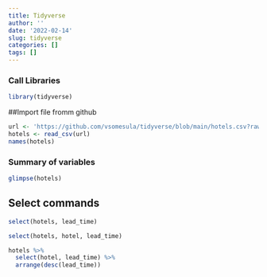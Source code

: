 ```yaml
---
title: Tidyverse
author: ''
date: '2022-02-14'
slug: tidyverse
categories: []
tags: []
---
```

### Call Libraries
```r
library(tidyverse)
```


##Import file fromm github

```r
url <- 'https://github.com/vsomesula/tidyverse/blob/main/hotels.csv?raw=true'
hotels <- read_csv(url)
names(hotels)
```

### Summary of variables
```r
glimpse(hotels)
```

## Select commands
```r
select(hotels, lead_time)
```
```r
select(hotels, hotel, lead_time)
```
```r
hotels %>% 
  select(hotel, lead_time) %>%
  arrange(desc(lead_time))
```

